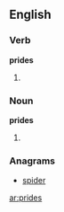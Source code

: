 ==English==
===Verb===
'''prides'''
# {{third-person singular of|[[pride]]}}

===Noun===
'''prides'''
# {{plural of|[[pride]]}}

===Anagrams===
* [[spider]]

[[ar:prides]]